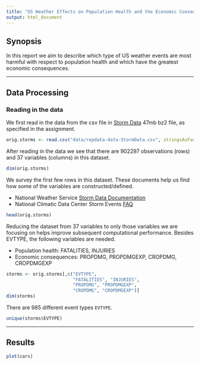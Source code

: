 ```yaml
---
title: "US Weather Effects on Population Health and the Economic Consequences"
output: html_document
---
```


## Synopsis
In this report we aim to describe which type of US weather events are most harmful with respect to population health and which have the greatest economic consequences.

--------------------------------------------------------------------------------

## Data Processing

### Reading in the data
We first read in the data from the csv file in [Storm Data](https://d396qusza40orc.cloudfront.net/repdata%2Fdata%2FStormData.csv.bz2) 47mb bz2 file, as specified in the assignment. 
```r
orig.storms <- read.csv("data/repdata-data-StormData.csv", stringsAsFactors=FALSE)
```

After reading in the data we see that there are 902297 observations (rows) and 37 variables (columns) in this dataset.
```r
dim(orig.storms)
```

We survey the first few rows in this dataset.  These documents help us find how some of the variables are constructed/defined.

  - National Weather Service [Storm Data Documentation](https://d396qusza40orc.cloudfront.net/repdata%2Fpeer2_doc%2Fpd01016005curr.pdf)
  - National Climatic Data Center Storm Events [FAQ](https://d396qusza40orc.cloudfront.net/repdata%2Fpeer2_doc%2FNCDC%20Storm%20Events-FAQ%20Page.pdf)

```r
head(orig.storms)
```

Reducing the dataset from 37 variables to only those variables we are focusing on helps improve subsequent computational performance.  Besides EVTYPE, the following variables are needed.

  - Population health: FATALITIES, INJURIES
  - Economic consequences: PROPDMG, PROPDMGEXP, CROPDMG, CROPDMGEXP
  
```r
storms <- orig.storms[,c("EVTYPE",
                         "FATALITIES", "INJURIES",
                         "PROPDMG", "PROPDMGEXP",
                         "CROPDMG", "CROPDMGEXP")]
dim(storms)
```

There are 985 different event types `EVTYPE`.
```r
unique(storms$EVTYPE)
```

--------------------------------------------------------------------------------

## Results

```r
plot(cars)
```

